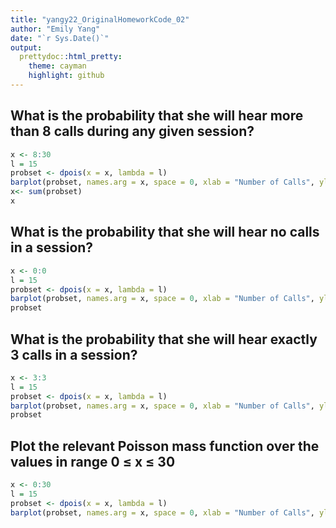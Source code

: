```yaml
---
title: "yangy22_OriginalHomeworkCode_02"
author: "Emily Yang"
date: "`r Sys.Date()`"
output:
  prettydoc::html_pretty:
    theme: cayman
    highlight: github
---
```

## What is the probability that she will hear more than 8 calls during any given session?
```r
x <- 8:30
l = 15
probset <- dpois(x = x, lambda = l)
barplot(probset, names.arg = x, space = 0, xlab = "Number of Calls", ylab = "Probability", main = "Probability of more than 8 calls")
x<- sum(probset)
x
```
## What is the probability that she will hear no calls in a session?
```r
x <- 0:0
l = 15
probset <- dpois(x = x, lambda = l)
barplot(probset, names.arg = x, space = 0, xlab = "Number of Calls", ylab = "Probability", main = "Probability of 0 calls")
probset
```

## What is the probability that she will hear exactly 3 calls in a session?
```r
x <- 3:3
l = 15
probset <- dpois(x = x, lambda = l)
barplot(probset, names.arg = x, space = 0, xlab = "Number of Calls", ylab = "Probability", main = "Probability of 3 calls")
probset
```

## Plot the relevant Poisson mass function over the values in range 0 ≤ x ≤ 30

```r
x <- 0:30
l = 15
probset <- dpois(x = x, lambda = l)
barplot(probset, names.arg = x, space = 0, xlab = "Number of Calls", ylab = "Probability", main = "Poisson mass function")
```

